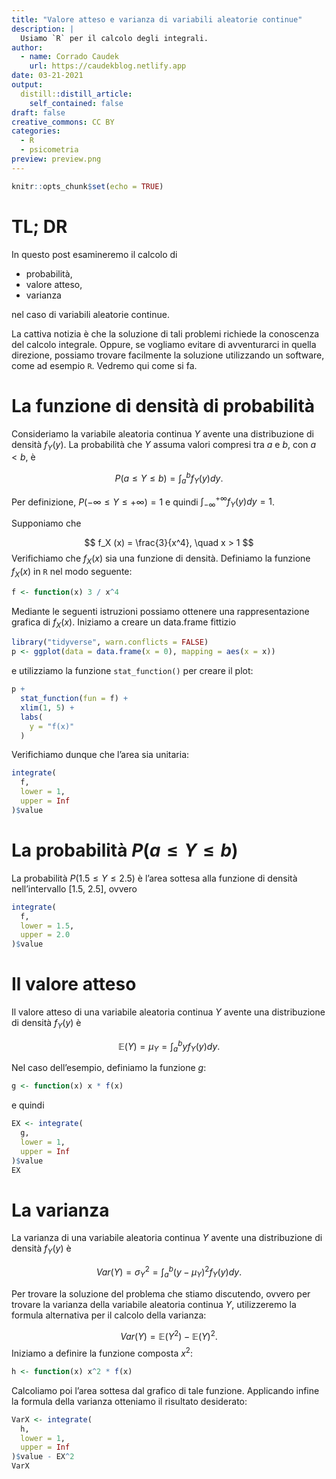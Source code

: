 ```yaml
---
title: "Valore atteso e varianza di variabili aleatorie continue"
description: |
  Usiamo `R` per il calcolo degli integrali.
author:
  - name: Corrado Caudek
    url: https://caudekblog.netlify.app
date: 03-21-2021
output:
  distill::distill_article:
    self_contained: false
draft: false
creative_commons: CC BY
categories:
  - R
  - psicometria
preview: preview.png
---
```



```r
knitr::opts_chunk$set(echo = TRUE)
```

# TL; DR

In questo post esamineremo il calcolo di

- probabilità, 
- valore atteso,
- varianza 

nel caso di variabili aleatorie continue. 

La cattiva notizia è che la soluzione di tali problemi richiede la conoscenza del calcolo integrale. Oppure, se vogliamo evitare di avventurarci in quella direzione, possiamo trovare facilmente la soluzione utilizzando un software, come ad esempio `R`.  Vedremo qui come si fa.

# La funzione di densità di probabilità

Consideriamo la variabile aleatoria continua $Y$ avente una distribuzione di densità $f_Y(y)$. La probabilità che $Y$ assuma valori compresi tra $a$ e $b$, con $a<b$, è

$$
P(a \leq Y \leq b) = \int_a^b f_Y(y) dy.
$$

Per definizione, $P(-\infty \leq Y \leq +\infty) = 1$ e quindi $\int_{-\infty}^{+\infty} f_Y(y) dy = 1$.

Supponiamo che 

$$
f_X (x) = \frac{3}{x^4}, \quad x > 1
$$
Verifichiamo che $f_X (x)$ sia una funzione di densità. Definiamo la funzione $f_X (x)$ in `R` nel modo seguente:

```r
f <- function(x) 3 / x^4
```

Mediante le seguenti istruzioni possiamo ottenere una rappresentazione grafica di $f_X(x)$.  Iniziamo a creare un data.frame fittizio

```r
library("tidyverse", warn.conflicts = FALSE)
p <- ggplot(data = data.frame(x = 0), mapping = aes(x = x))
```

e utilizziamo la funzione `stat_function()` per creare il plot:

```r
p + 
  stat_function(fun = f) + 
  xlim(1, 5) +
  labs(
    y = "f(x)"
  )
```

Verifichiamo dunque che l'area sia unitaria:

```r
integrate(
  f, 
  lower = 1, 
  upper = Inf
)$value
```


# La probabilità $P(a \leq Y \leq b)$

La probabilità $P(1.5 \leq Y \leq 2.5)$ è l'area sottesa alla funzione di densità nell'intervallo [1.5, 2.5], ovvero

```r
integrate(
  f, 
  lower = 1.5, 
  upper = 2.0
)$value
```

# Il valore atteso

Il valore atteso di una variabile aleatoria continua $Y$ avente una distribuzione di densità $f_Y(y)$ è 

$$
\mathbb{E}(Y) = \mu_Y = \int_a^b y f_Y(y) dy.
$$

Nel caso dell'esempio, definiamo la funzione $g$:

```r
g <- function(x) x * f(x)
```

e quindi

```r
EX <- integrate(
  g,
  lower = 1,
  upper = Inf
)$value
EX
```

# La varianza


La varianza di una variabile aleatoria continua $Y$ avente una distribuzione di densità $f_Y(y)$ è 

$$
Var(Y) = \sigma^2_Y = \int_a^b (y - \mu_Y)^2 f_Y(y) dy.
$$

Per trovare la soluzione del problema che stiamo discutendo, ovvero per trovare la varianza della variabile aleatoria continua $Y$, utilizzeremo la formula alternativa per il calcolo della varianza:

$$
Var(Y) = \mathbb{E}(Y^2) - \mathbb{E}(Y)^2.
$$
Iniziamo a definire la funzione composta $x^2$:

```r
h <- function(x) x^2 * f(x)
```

Calcoliamo poi l'area sottesa dal grafico di tale funzione. Applicando infine la formula della varianza otteniamo il risultato desiderato:

```r
VarX <- integrate(
  h,
  lower = 1,
  upper = Inf
)$value - EX^2 
VarX
```


